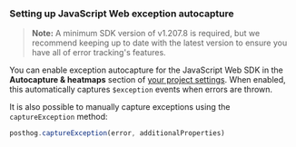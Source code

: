 ### Setting up JavaScript Web exception autocapture

> **Note:** A minimum SDK version of v1.207.8 is required, but we recommend keeping up to date with the latest version to ensure you have all of error tracking's features.

You can enable exception autocapture for the JavaScript Web SDK in the **Autocapture & heatmaps** section of [your project settings](https://us.posthog.com/settings/project-autocapture#exception-autocapture). When enabled, this automatically captures `$exception` events when errors are thrown.

It is also possible to manually capture exceptions using the `captureException` method:

```js
posthog.captureException(error, additionalProperties)
```